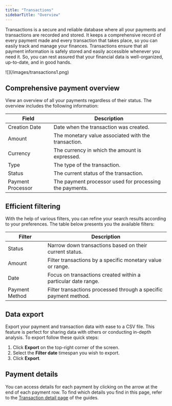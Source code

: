 ```yaml
---
title: "Transactions"
sidebarTitle: "Overview"
---
```


Transactions is a secure and reliable database where all your payments and transactions are recorded and stored. It keeps a comprehensive record of every payment made and every transaction that takes place, so you can easily track and manage your finances. Transactions ensure that all payment information is safely stored and easily accessible whenever you need it. So, you can rest assured that your financial data is well-organized, up-to-date, and in good hands.

<Frame>![](/images/transactions1.png)</Frame>

## Comprehensive payment overview

View an overview of all your payments regardless of their status. The overview includes the following information:

| Field               | Description                                            |
|---------------------|--------------------------------------------------------|
| Creation Date       | Date when the transaction was created.                 |
| Amount              | The monetary value associated with the transaction.    |
| Currency            | The currency in which the amount is expressed.         |
| Type                | The type of the transaction.                           |
| Status              | The current status of the transaction.                 |
| Payment Processor   | The payment processor used for processing the payments.|


## Efficient filtering

With the help of various filters, you can refine your search results according to your preferences. The table below presents you the available filters:

| Filter            | Description                                                    |
|-------------------|----------------------------------------------------------------|
| Status            | Narrow down transactions based on their current status.         |
| Amount            | Filter transactions by a specific monetary value or range.      |
| Date              | Focus on transactions created within a particular date range.   |
| Payment Method    | Filter transactions processed through a specific payment method.|


## Data export

Export your payment and transaction data with ease to a CSV file. This feature is perfect for sharing data with others or conducting in-depth analysis. To export follow these quick steps:

1. Click **Export** on the top-right corner of the screen.
2. Select the **Filter date** timespan you wish to export.
3. Click **Export**.

## Payment details

You can access details for each payment by clicking on the arrow at the end of each payment row. To find which details you find in this page, refer to the [Transaction detail page](./transaction-details) of the guides.